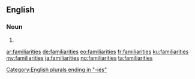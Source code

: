 ==English==

===Noun===
{{head|en|plural}}

# {{plural of|familiarity|lang=en|nocat=1}}

[[Category:English plurals ending in "-ies"]]

[[ar:familiarities]]
[[de:familiarities]]
[[eo:familiarities]]
[[fr:familiarities]]
[[ku:familiarities]]
[[my:familiarities]]
[[ja:familiarities]]
[[no:familiarities]]
[[ta:familiarities]]